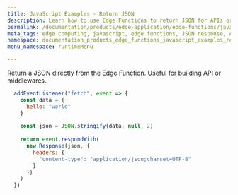 ```yaml
---
title: JavaScript Examples - Return JSON
description: Learn how to use Edge Functions to return JSON for APIs or middleware, featuring effective serverless computing with JavaScript.
permalink: /documentation/products/edge-application/edge-functions/javascript-examples/return-json
meta_tags: edge computing, javascript, edge functions, JSON response, API development, middleware solutions, event-driven architecture, serverless computing, web development
namespace: documentation_products_edge_functions_javascript_examples_return_json
menu_namespace: runtimeMenu

---
```


Return a JSON directly from the Edge Function. Useful for building API or middlewares.

```js
  addEventListener("fetch", event => {
    const data = {
      hello: "world"
    }
  
    const json = JSON.stringify(data, null, 2)
  
    return event.respondWith(
      new Response(json, {
        headers: {
          "content-type": "application/json;charset=UTF-8"
        }
      })
    )
  })
```




